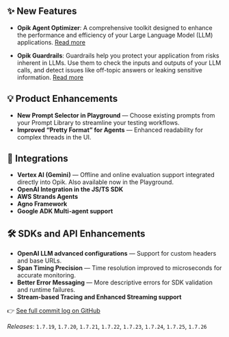 ## ✨ New Features

- **Opik Agent Optimizer**: A comprehensive toolkit designed to enhance the performance and efficiency of your Large Language Model (LLM) applications. [Read more](https://www.comet.com/docs/opik/agent_optimization/overview)

- **Opik Guardrails**: Guardrails help you protect your application from risks inherent in LLMs. Use them to check the inputs and outputs of your LLM calls, and detect issues like off-topic answers or leaking sensitive information. [Read more](https://www.comet.com/docs/opik/production/guardrails)

## 💡 Product Enhancements

- **New Prompt Selector in Playground** — Choose existing prompts from your Prompt Library to streamline your testing workflows.
- **Improved “Pretty Format” for Agents** — Enhanced readability for complex threads in the UI.

## 🔌 Integrations

- **Vertex AI (Gemini)** — Offline and online evaluation support integrated directly into Opik. Also available now in the Playground.
- **OpenAI Integration in the JS/TS SDK**
- **AWS Strands Agents**
- **Agno Framework**
- **Google ADK Multi-agent support**

## 🛠 SDKs and API Enhancements

- **OpenAI LLM advanced configurations** — Support for custom headers and base URLs.
- **Span Timing Precision** — Time resolution improved to microseconds for accurate monitoring.
- **Better Error Messaging** — More descriptive errors for SDK validation and runtime failures.
- **Stream-based Tracing and Enhanced Streaming support**

👉 [See full commit log on GitHub](https://github.com/comet-ml/opik/compare/1.7.18...1.7.26)

_Releases_: `1.7.19`, `1.7.20`, `1.7.21`, `1.7.22`, `1.7.23`, `1.7.24`, `1.7.25`, `1.7.26`